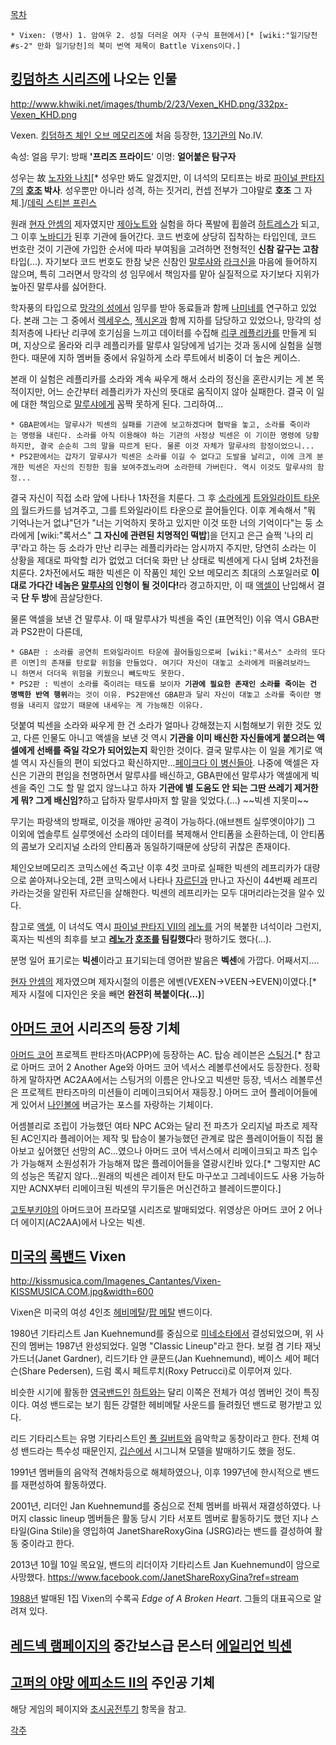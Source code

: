 [[목차]]

 * Vixen: (명사) 1. 암여우 2. 성질 더러운 여자 (구식 표현에서)[* [wiki:"일기당천#s-2" 만화 일기당천]의 북미 번역 제목이 Battle Vixens이다.]

== [[킹덤하츠 시리즈]]에 나오는 인물 ==
http://www.khwiki.net/images/thumb/2/23/Vexen_KHD.png/332px-Vexen_KHD.png

Vexen. [[킹덤하츠 체인 오브 메모리즈]]에 처음 등장한, [[13기관]]의 No.IV.


속성: 얼음
무기: 방패 ''''프리즈 프라이드''''
이명: '''얼어붙은 탐구자'''

성우는 故 [[노자와 나치]][* 성우만 봐도 알겠지만, 이 녀석의 모티프는 바로 [[파이널 판타지 7]]의 '''[[호조]] 박사'''. 성우뿐만 아니라 성격, 하는 짓거리, 컨셉 전부가 그야말로 '''호조''' 그 자체.]/[[데릭 스티븐 프린스]]

원래 [[현자 안셈]]의 제자였지만 [[제아노트]]와 실험을 하다 폭발에 휩쓸려 [[하트레스]]가 되고, 그 이후 [[노바디]]가 된후 기관에 들어간다.
{{{#!html
<iframe width="420" height="315" src="//www.youtube.com/embed/h4SctNVCyR4" frameborder="0" allowfullscreen></iframe>
}}}
코드 번호에 상당히 집착하는 타입인데, 코드 번호란 것이 기관에 가입한 순서에 따라 부여됨을 고려하면 전형적인 '''신참 갈구는 고참''' 타입(...). 자기보다 코드 번호도 한참 낮은 신참인 [[말루샤]]와 [[라크신]]을 마음에 들어하지 않으며, 특히 그러면서 망각의 성 임무에서 책임자를 맡아 실질적으로 자기보다 지위가 높아진 말루샤를 싫어한다.

학자풍의 타입으로 [[망각의 성]]에서 임무를 받아 동료들과 함께 [[나미네]]를 연구하고 있었다. 본래 그는 그 중에서 [[렉세우스]], [[젝시온]]과 함께 지하를 담당하고 있었으나, 망각의 성 최저층에 나타난 리쿠에 호기심을 느끼고 데이터를 수집해 [[리쿠 레플리카]]를 만들게 되며, 지상으로 올라와 리쿠 레플리카를 말루샤 일당에게 넘기는 것과 동시에 실험을 실행한다. 때문에 지하 멤버들 중에서 유일하게 소라 루트에서 비중이 더 높은 케이스.

본래 이 실험은 레플리카를 소라와 계속 싸우게 해서 소라의 정신을 혼란시키는 게 본 목적이지만, 어느 순간부터 레플리카가 자신의 뜻대로 움직이지 않아 실패한다. 결국 이 일에 대한 책임으로 [[말루샤]]에게 꼼짝 못하게 된다. 그리하여...
 * GBA판에서는 말루샤가 빅센의 실패를 기관에 보고하겠다며 협박을 놓고, 소라를 죽이라는 명령을 내린다. 소라를 아직 이용해야 하는 기관의 사정상 빅센은 이 기이한 명령에 당황하지만, 결국 순순히 그의 말을 따르게 된다. 물론 이것 자체가 말루샤의 함정이었으니...
 * PS2판에서는 갑자기 말루샤가 빅센은 소라를 이길 수 없다고 도발을 날리고, 이에 크게 분개한 빅센은 자신의 진정한 힘을 보여주겠노라며 소라한테 가버린다. 역시 이것도 말루샤의 함정...
결국 자신이 직접 소라 앞에 나타나 1차전을 치룬다. 그 후 [[소라]]에게 [[트와일라이트 타운]]의 월드카드를 넘겨주고, 그를 트와일라이트 타운으로 끌어들인다.
이후 계속해서 "뭐 기억나는거 없냐"던가 "너는 기억하지 못하고 있지만 이것 또한 너의 기억이다"는 둥 소라에게 [wiki:"록서스" '''그 자신에 관련된 치명적인 떡밥''']을 던지고 은근 슬쩍 '나의 리쿠'라고 하는 등 소라가 만난 리쿠는 레플리카라는 암시까지 주지만, 당연히 소라는 이 상황을 제대로 파악할 리가 없었고 더더욱 화만 난 상태로 빅센에게 다시 덤벼 2차전을 치룬다.
2차전에서도 패한 빅센은 이 작품인 체인 오브 메모리즈 최대의 스포일러로 '''이대로 가다간 네놈은 [[말루샤]]의 인형이 될 것이다!'''라 경고하지만, 이 때 [[액셀]]이 난입해서 결국 '''단 두 방'''에 끔살당한다.

물론 액셀을 보낸 건 말루샤. 이 때 말루샤가 빅센을 죽인 (표면적인) 이유 역시 GBA판과 PS2판이 다른데,
 * GBA판 : 소라를 공연히 트와일라이트 타운에 끌어들임으로써 [wiki:"록서스" 소라의 또다른 이면]의 존재를 탄로할 위험을 만들었다. 여기다 자신이 대놓고 소라에게 떠올려보라느니 하면서 더더욱 위험을 키웠으니 빼도박도 못한다.
 * PS2판 : 빅센이 소라를 죽이려는 태도를 보이자 '''기관에 필요한 존재인 소라를 죽이는 건 명백한 반역 행위'''라는 것이 이유. PS2판에선 GBA판과 달리 자신이 대놓고 소라를 죽이란 명령을 내리지 않았기 때문에 내세우는 게 가능해진 이유다.
덧붙여 빅센을 소라와 싸우게 한 건 소라가 얼마나 강해졌는지 시험해보기 위한 것도 있고, 다른 인물도 아니고 액셀을 보낸 것 역시 '''기관을 이미 배신한 자신들에게 붙으려는 액셀에게 선배를 죽일 각오가 되어있는지''' 확인한 것이다. 결국 말루샤는 이 일을 계기로 액셀 역시 자신들의 편이 되었다고 확신하지만...[[페이크다 이 병신들아]].
나중에 액셀은 자신은 기관의 편임을 천명하면서 말루샤를 배신하고, GBA판에선 말루샤가 액셀에게 빅센을 죽인 그도 할 말 없지 않느냐고 하자 '''기관에 별 도움도 안 되는 그딴 쓰레기 제거한게 뭐? 그게 배신임?'''하고 답하자 말루샤마저 할 말을 잊었다.(...) ~~빅센 지못미~~

무기는 파랑색의 방패로, 이것을 깨야만 공격이 가능하다.(애브젠트 실루엣이야기) 그 이외에 엡솔루트 실루엣에선 소라의 데이터를 복제해서 안티폼을 소환하는데, 이 안티폼의 콤보가 오리지널 소라의 안티폼과 동일하기때문에 상당히 귀찮은 존재이다.

체인오브메모리즈 코믹스에선 죽고난 이후 4컷 코마로 실패한 빅센의 레프리카가 대량으로 쏟아져나오는데, 2편 코믹스에서 나타나 [[자르딘]]과 만나고 자신이 44번째 레프리카라는것을 알린뒤 자르딘을 살해한다. 빅센의 레프리카는 모두 대머리라는것을 알수 있다.

참고로 [[액셀]], 이 녀석도 역시 [[파이널 판타지 VII]]의 [[레노]]를 거의 복붙한 녀석이라 그런지, 혹자는 빅센의 최후를 보고 '''[[레노]]가 [[호조]]를 팀킬했다'''라 평하기도 했다(...).

분명 일어 표기로는 '''빅센'''이라고 표기되는데 영어판 발음은 '''벡센'''에 가깝다. 어째서지....


[[현자 안셈]]의 제자였으며 제자시절의 이름은 에벤(VEXEN→VEEN→EVEN)이였다.[* 제자 시절에 디자인은 옷을 빼면 '''완전히 복붙이다(...)''']

== [[아머드 코어]] 시리즈의 등장 기체 ==
[[아머드 코어]] 프로젝트 판타즈마(ACPP)에 등장하는 AC. 탑승 레이븐은 [[스팅거]].[* 참고로 아머드 코어 2 Another Age와 아머드 코어 넥서스 레볼루션에서도 등장한다. 정확하게 말하자면 AC2AA에서는 스팅거의 이름은 안나오고 빅센만 등장, 넥서스 레볼루션은 프로젝트 판타즈마의 미션들이 리메이크되어서 재등장.]
아머드 코어 플레이어들에게 있어서 [[나인볼]]에 버금가는 포스를 자랑하는 기체이다.

어셈블리로 조립이 가능했던 여타 NPC AC와는 달리 전 파츠가 오리지널 파츠로 제작된 AC인지라 플레이어는 제작 및 탑승이 불가능했던 관계로 많은 플레이어들이 직접 몰아보고 싶어했던 선망의 AC...였으나 아머드 코어 넥서스에서 리메이크되고 파츠 입수가 가능해져 소원성취가 가능해져 많은 플레이어들을 열광시킨바 있다.[* 그렇지만 AC의 성능은 똑같지 않다...원래의 빅센은 레이저 탄도 마구쏘고 그레네이드도 사용 가능하지만 ACNX부터 리메이크된 빅센의 무기들은 머신건하고 블레이드뿐이다.]

[[고토부키야]]의 아머드코어 프라모델 시리즈로 발매되었다.
{{{#!html
<object width="480" height="385"><param name="movie" value="http://www.youtube.com/v/u5GtNmr1XCM?fs=1&amp;hl=en_US"></param><param name="allowFullScreen" value="true"></param><param name="allowscriptaccess" value="always"></param><embed src="http://www.youtube.com/v/u5GtNmr1XCM?fs=1&amp;hl=en_US" type="application/x-shockwave-flash" allowscriptaccess="always" allowfullscreen="true" width="480" height="385"></embed></object>
}}}
위영상은 아머드 코어 2 어나더 에이지(AC2AA)에서 나오는 빅센.

== [[미국]]의 [[록밴드]] Vixen ==
http://kissmusica.com/Imagenes_Cantantes/Vixen-KISSMUSICA.COM.jpg&width=600

Vixen은 미국의 여성 4인조 [[헤비메탈]]/[[팝 메탈]] 밴드이다. 

1980년 기타리스트 Jan Kuehnemund를 중심으로 [[미네소타]]에서 결성되었으며, 위 사진의 멤버는 1987년 완성되었다. 일명 "Classic Lineup"라고 한다. 보컬 겸 기타 재닛 가드너(Janet Gardner), 리드기타 얀 큔문드(Jan Kuehnemund), 베이스 셰어 페더슨(Share Pedersen), 드럼 록시 페트루치(Roxy Petrucci)로 이루어져 있다.

비슷한 시기에 활동한 [[영국]]밴드인 [[하트]]와는 달리 이쪽은 전체가 여성 멤버인 것이 특징이다. 여성 밴드로는 보기 힘든 강렬한 헤비메탈 사운드를 들려줬던 밴드로 평가받고 있다. 

리드 기타리스트는 유명 기타리스트인 [[폴 길버트]]와 음악학교 동창이라고 한다. 전체 여성 밴드라는 특수성 때문인지, [[깁슨]]에서 시그니쳐 모델을 발매하기도 했을 정도.

1991년 멤버들의 음악적 견해차등으로 해체하였으나, 이후 1997년에 한시적으로 밴드를 재편성하여 활동하였다.

2001년, 리더인 Jan Kuehnemund를 중심으로 전체 멤버를 바꿔서 재결성하였다. 나머지 classic lineup 멤버들은 활동 당시 기타 서포트 멤버로 활동하기도 했던 지나 스타일(Gina Stile)을 영입하여  JanetShareRoxyGina (JSRG)라는 밴드를 결성하여 활동 중이라고 한다. 

2013년 10월 10일 목요일, 밴드의 리더이자 기타리스트 Jan Kuehnemund이 암으로 사망했다.
https://www.facebook.com/JanetShareRoxyGina?ref=stream

{{{#!html
<iframe width="600" height="437" src="http://www.youtube.com/embed/mQOmDUnt8Hs" frameborder="0" allowfullscreen></iframe>
}}}
[[1988년]] 발매된 1집 Vixen의 수록곡 ''Edge of A Broken Heart''. 그들의 대표곡으로 알려져 있다.

== [[레드넥 램페이지]]의 중간보스급 몬스터 [[에일리언 빅센]] ==

== [[고퍼의 야망 에피소드 II]]의 주인공 기체 ==
해당 게임의 페이지와 [[초시공전투기]] 항목을 참고.

[[각주]]
